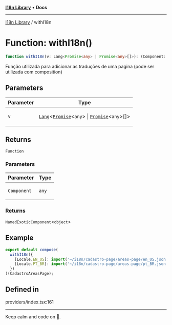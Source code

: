 
<Meta title="Libs/I18n/functions/withI18n" />



[**I18n Library**](/?path=/docs/libs-i18n-overview--page) • **Docs**

***

[I18n Library](/?path=/docs/libs-i18n-overview--page) / withI18n

# Function: withI18n()

```ts
function withI18n(v: Lang<Promise<any> | Promise<any>[]>): (Component: any) => NamedExoticComponent<object>
```

Função utilizada para adicionar as traduções de uma pagina (pode ser utilizada com composition)

## Parameters

<table>
<thead>
<tr>
<th>Parameter</th>
<th>Type</th>
</tr>
</thead>
<tbody>
<tr>
<td>

`v`

</td>
<td>

[`Lang`](/?path=/docs/libs-i18n-type-aliases-lang)\<[`Promise`](https://developer.mozilla.org/docs/Web/JavaScript/Reference/Global_Objects/Promise)\<`any`\> \| [`Promise`](https://developer.mozilla.org/docs/Web/JavaScript/Reference/Global_Objects/Promise)\<`any`\>[]\>

</td>
</tr>
</tbody>
</table>

## Returns

`Function`

### Parameters

<table>
<thead>
<tr>
<th>Parameter</th>
<th>Type</th>
</tr>
</thead>
<tbody>
<tr>
<td>

`Component`

</td>
<td>

`any`

</td>
</tr>
</tbody>
</table>

### Returns

`NamedExoticComponent`\<`object`\>

## Example

```ts
export default compose(
  withI18n({
    [Locale.EN_US]: import('~/i18n/cadastro-page/areas-page/en_US.json'),
    [Locale.PT_BR]: import('~/i18n/cadastro-page/areas-page/pt_BR.json')
  })
)(CadastroAreasPage);
```

## Defined in

providers/index.tsx:161


***

Keep calm and code on 🤘.